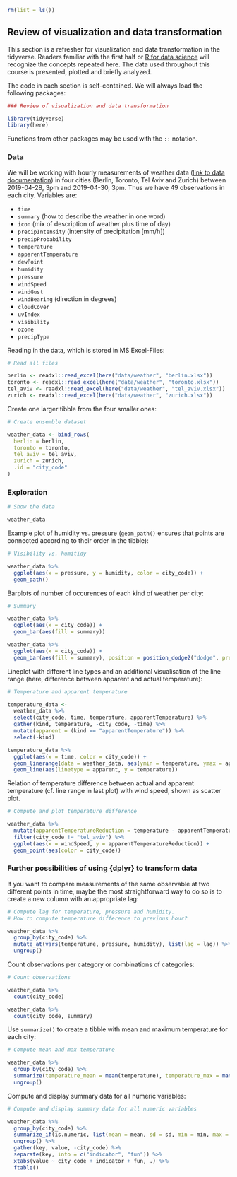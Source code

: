 ```r
rm(list = ls())
```


## Review of visualization and data transformation

This section is a refresher for visualization and data transformation in the tidyverse.
Readers familiar with the first half or [R for data science](https://r4ds.had.co.nz/) will recognize the concepts repeated here.
The data used throughout this course is presented, plotted and briefly analyzed.

The code in each section is self-contained.
We will always load the following packages:

```r
### Review of visualization and data transformation

```
```r
library(tidyverse)
library(here)
```

Functions from other packages may be used with the `::` notation.


### Data {#intro-data}

We will be working with hourly measurements of weather data ([link to data documentation](https://darksky.net/dev/docs)) in four cities (Berlin, Toronto, Tel Aviv and Zurich) between 2019-04-28, 3pm and 2019-04-30, 3pm.
Thus we have 49 observations in each city.
Variables are:

- `time`
- `summary` (how to describe the weather in one word)
- `icon` (mix of description of weather plus time of day)
- `precipIntensity` (intensity of precipitation [mm/h])
- `precipProbability`
- `temperature`
- `apparentTemperature`
- `dewPoint`
- `humidity`
- `pressure`
- `windSpeed`
- `windGust`
- `windBearing` (direction in degrees)
- `cloudCover`
- `uvIndex`
- `visibility`
- `ozone`
- `precipType`


Reading in the data, which is stored in MS Excel-Files:

```r
# Read all files
```
```r
berlin <- readxl::read_excel(here("data/weather", "berlin.xlsx"))
toronto <- readxl::read_excel(here("data/weather", "toronto.xlsx"))
tel_aviv <- readxl::read_excel(here("data/weather", "tel_aviv.xlsx"))
zurich <- readxl::read_excel(here("data/weather", "zurich.xlsx"))
```

Create one larger tibble from the four smaller ones:

```r
# Create ensemble dataset
```
```r
weather_data <- bind_rows(
  berlin = berlin,
  toronto = toronto,
  tel_aviv = tel_aviv,
  zurich = zurich,
  .id = "city_code"
)
```

### Exploration

```r
# Show the data
```
```r
weather_data
```

Example plot of humidity vs. pressure (`geom_path()` ensures that points are connected according to their order in the tibble):

```r
# Visibility vs. humitidy
```
```r
weather_data %>%
  ggplot(aes(x = pressure, y = humidity, color = city_code)) +
  geom_path()
```

Barplots of number of occurences of each kind of weather per city:

```r
# Summary
```
```r
weather_data %>%
  ggplot(aes(x = city_code)) +
  geom_bar(aes(fill = summary))

weather_data %>%
  ggplot(aes(x = city_code)) +
  geom_bar(aes(fill = summary), position = position_dodge2("dodge", preserve = "single"))
```

Lineplot with different line types and an additional visualisation of the line range (here, difference between apparent and actual temperature):

```r
# Temperature and apparent temperature
```
```r
temperature_data <-
  weather_data %>%
  select(city_code, time, temperature, apparentTemperature) %>%
  gather(kind, temperature, -city_code, -time) %>%
  mutate(apparent = (kind == "apparentTemperature")) %>%
  select(-kind)

temperature_data %>%
  ggplot(aes(x = time, color = city_code)) +
  geom_linerange(data = weather_data, aes(ymin = temperature, ymax = apparentTemperature)) +
  geom_line(aes(linetype = apparent, y = temperature))
```

Relation of temperature difference between actual and apparent temperature (cf. line range in last plot) with wind speed, shown as scatter plot.

```r
# Compute and plot temperature difference
```
```r
weather_data %>%
  mutate(apparentTemperatureReduction = temperature - apparentTemperature) %>%
  filter(city_code != "tel_aviv") %>%
  ggplot(aes(x = windSpeed, y = apparentTemperatureReduction)) +
  geom_point(aes(color = city_code))
```

### Further possibilities of using {dplyr} to transform data

If you want to compare measurements of the same observable at two different points in time, maybe the most straightforward way to do so is to create a new column with an appropriate lag:

```r
# Compute lag for temperature, pressure and humidity.
# How to compute temperature difference to previous hour?
```
```r
weather_data %>%
  group_by(city_code) %>%
  mutate_at(vars(temperature, pressure, humidity), list(lag = lag)) %>%
  ungroup()
```


Count observations per category or combinations of categories:

```r
# Count observations
```
```r
weather_data %>%
  count(city_code)

weather_data %>%
  count(city_code, summary)
```

Use `summarize()` to create a tibble with mean and maximum temperature for each city:

```r
# Compute mean and max temperature
```
```r
weather_data %>%
  group_by(city_code) %>%
  summarize(temperature_mean = mean(temperature), temperature_max = max(temperature)) %>%
  ungroup()
```

Compute and display summary data for all numeric variables:

```r
# Compute and display summary data for all numeric variables
```
```r
weather_data %>%
  group_by(city_code) %>%
  summarize_if(is.numeric, list(mean = mean, sd = sd, min = min, max = max)) %>%
  ungroup() %>%
  gather(key, value, -city_code) %>%
  separate(key, into = c("indicator", "fun")) %>%
  xtabs(value ~ city_code + indicator + fun, .) %>%
  ftable()
```
